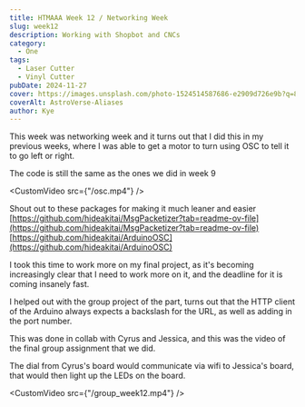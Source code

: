 ```yaml
---
title: HTMAAA Week 12 / Networking Week
slug: week12
description: Working with Shopbot and CNCs
category:
  - One
tags:
  - Laser Cutter
  - Vinyl Cutter
pubDate: 2024-11-27
cover: https://images.unsplash.com/photo-1524514587686-e2909d726e9b?q=80&w=1960&h=1102&auto=format&fit=crop&ixlib=rb-4.0.3&ixid=M3wxMjA3fDB8MHxwaG90by1wYWdlfHx8fGVufDB8fHx8fA%3D%3D
coverAlt: AstroVerse-Aliases
author: Kye
---
```



This week was networking week and it turns out that I did this in my previous weeks, where I was able to get a motor to turn using OSC to tell it to go left or right.

The code is still the same as the ones we did in week 9

<CustomVideo src={"/osc.mp4"} />


Shout out to these packages for making it much leaner and easier
[https://github.com/hideakitai/MsgPacketizer?tab=readme-ov-file](https://github.com/hideakitai/MsgPacketizer?tab=readme-ov-file)
[https://github.com/hideakitai/ArduinoOSC](https://github.com/hideakitai/ArduinoOSC)



I took this time to work more on my final project, as it's becoming increasingly clear that I need to work more on it, and the deadline for it is coming insanely fast.

I helped out with the group project of the part, turns out that the HTTP client of the Arduino always expects a backslash for the URL, as well as adding in the port number.

This was done in collab with Cyrus and Jessica, and this was the video of the final group assignment that we did.

The dial from Cyrus's board would communicate via wifi to Jessica's board, that would then light up the LEDs on the board.

<CustomVideo src={"/group_week12.mp4"} />

